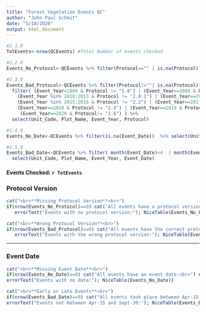 ```yaml
---
title: "Forest Vegetation Events QC"
author: "John Paul Schmit"
date: "5/18/2020"
output: html_document
---
```


```r
#2.1.0
TotEvents<-nrow(QCEvents) #Total Number of events checked

#2.2.0
Events_No_Protocol<-QCEvents %>% filter(Protocol=="" | is.na(Protocol)) %>% select(Unit_Code, Plot_Name, Event_Year, Protocol)

#2.3.0
Events_Bad_Protocol<-QCEvents %>% filter(Protocol!=""| is.na(Protocol)) %>%
  filter( (Event_Year<2009 & Protocol != "1.0") | (Event_Year==2009 & Protocol != "2.0") |
    (Event_Year %in% 2010:2013 & Protocol != "2.0.1") | (Event_Year==2014 & Protocol != "2.1") |
    (Event_Year %in% 2015:2016 & Protocol != "2.2") | (Event_Year==2017 & Protocol != "2.3") |
    (Event_Year==2018 & Protocol != "2.4") | (Event_Year==2019 & Protocol!= "2.5") |
     (Event_Year==2020 & Protocol!= "2.6") ) %>% 
  select(Unit_Code, Plot_Name, Event_Year, Protocol)

#2.4.0
Events_No_Date<-QCEvents %>% filter(is.na(Event_Date))  %>% select(Unit_Code,Plot_Name, Event_Year, Event_Date)

#2.5.0
Events_Bad_Date<-QCEvents %>% filter( month(Event_Date)<4  | month(Event_Date) >9  | ( month(Event_Date)==4 & mday(Event_Date)<15 ) ) %>% 
  select(Unit_Code, Plot_Name, Event_Year, Event_Date)

```

#### **Events Checked:** `r TotEvents` ####

###  Protocol Version
```r
cat("<br>**Missing Protocol Version**<br>")
if(nrow(Events_No_Protocol)==0) cat("All events have a protocol version.<br>") else {
   errorText("Events with no protocol version:"); NiceTable(Events_No_Protocol)}

cat("<br>**Wrong Protocol Version**<br>")
if(nrow(Events_Bad_Protocol)==0) cat("All events have the correct protocol version.<br>") else {
   errorText("Events with the wrong protocol version:"); NiceTable(Events_Bad_Protocol)}

```

---

### Event Date

```r

cat("<br>**Missing Event Date**<br>")
if(nrow(Events_No_Date)==0) cat("All events have an event date.<br>") else {
errorText("Events with no date:"); NiceTable(Events_No_Date)}

cat("<br>**Early or Late Events**<br>")
if(nrow(Events_Bad_Date)==0) cat("All events took place between Apr-15 and Sept-30.<br>") else {
errorText("Events not between Apr-15 and Sept-30:"); NiceTable(Events_Bad_Date)}

```





